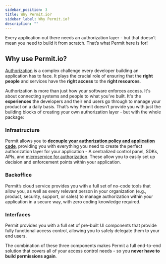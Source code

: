 ```yaml
---
sidebar_position: 3
title: Why Permit.io?
sidebar_label: Why Permit.io?
description: ""
---
```


Every application out there needs an authorization layer - but that doesn’t mean you need to build it from scratch.
That’s what Permit here is for!

## Why use Permit.io?

[Authorization](/overview/glossary#authorization) is a complex challenge every developer building an application has to face.
It plays the crucial role of ensuring that the **right people** and services have the **right access** to the **right resources**.

Authorization is more than just how your software enforces access. It's about connecting systems and people to what you’ve built.
It's the **experiences** the developers and their end users go through to manage your product on a daily basis.
That’s why Permit doesn’t provide you with just the building blocks of creating your own authorization layer - but with the whole package:

### Infrastructure

Permit allows you to **[decouple your authorization policy and application code](/overview/how-does-it-work#decoupling-policy-and-code)**,
providing you with everything you need to create the perfect authorization layer for your application -
A centralized control panel, SDKs, APIs, and [microservice for authorization](/overview/how-does-it-work#the-policy-decision-point-pdp).
These allow you to easily set up decision and enforcement points within your application.

### Backoffice

Permit’s cloud service provides you with a full set of no-code tools that allow you, as well as every relevant person
in your organization (e.g., product, security, support, or sales) to manage authorization within your application in a
secure way, with zero coding knowledge required.

### Interfaces

Permit provides you with a full set of pre-built UI components that provide fully functional access control,
allowing you to safely delegate them to your end users.

The combination of these three components makes Permit a full end-to-end solution that covers all of your access control needs -
so you **never have to build permissions again**.
